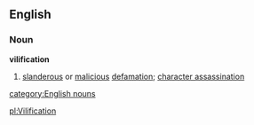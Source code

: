 ==English==
===Noun===
'''vilification'''
#[[slanderous]] or [[malicious]] [[defamation]]; [[character assassination]]
[[category:English nouns]]

[[pl:Vilification]]